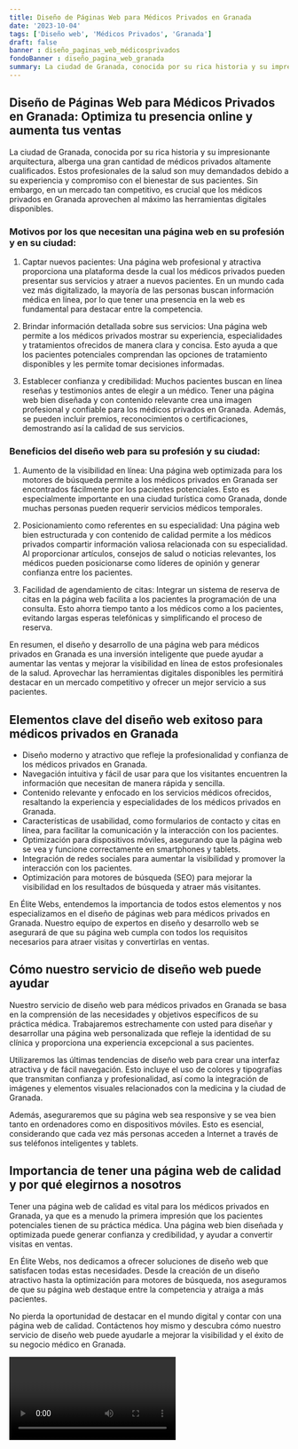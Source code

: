 ```yaml
---
title: Diseño de Páginas Web para Médicos Privados en Granada
date: '2023-10-04'
tags: ['Diseño web', 'Médicos Privados', 'Granada']
draft: false
banner : diseño_paginas_web_médicosprivados
fondoBanner : diseño_pagina_web_granada
summary: La ciudad de Granada, conocida por su rica historia y su impresionante arquitectura, alberga una gran cantidad de médicos privados altamente cualificados. Estos profesionales de la salud son muy demandados debido a su experiencia y compromiso con el bienestar de sus pacientes. Sin embargo, en un mercado tan competitivo, es crucial que los médicos privados en Granada aprovechen al máximo las herramientas digitales disponibles.
---
```


## Diseño de Páginas Web para Médicos Privados en Granada: Optimiza tu presencia online y aumenta tus ventas

La ciudad de Granada, conocida por su rica historia y su impresionante arquitectura, alberga una gran cantidad de médicos privados altamente cualificados. Estos profesionales de la salud son muy demandados debido a su experiencia y compromiso con el bienestar de sus pacientes. Sin embargo, en un mercado tan competitivo, es crucial que los médicos privados en Granada aprovechen al máximo las herramientas digitales disponibles.

### Motivos por los que necesitan una página web en su profesión y en su ciudad:
1. Captar nuevos pacientes: Una página web profesional y atractiva proporciona una plataforma desde la cual los médicos privados pueden presentar sus servicios y atraer a nuevos pacientes. En un mundo cada vez más digitalizado, la mayoría de las personas buscan información médica en línea, por lo que tener una presencia en la web es fundamental para destacar entre la competencia.

2. Brindar información detallada sobre sus servicios: Una página web permite a los médicos privados mostrar su experiencia, especialidades y tratamientos ofrecidos de manera clara y concisa. Esto ayuda a que los pacientes potenciales comprendan las opciones de tratamiento disponibles y les permite tomar decisiones informadas.

3. Establecer confianza y credibilidad: Muchos pacientes buscan en línea reseñas y testimonios antes de elegir a un médico. Tener una página web bien diseñada y con contenido relevante crea una imagen profesional y confiable para los médicos privados en Granada. Además, se pueden incluir premios, reconocimientos o certificaciones, demostrando así la calidad de sus servicios.

### Beneficios del diseño web para su profesión y su ciudad:
1. Aumento de la visibilidad en línea: Una página web optimizada para los motores de búsqueda permite a los médicos privados en Granada ser encontrados fácilmente por los pacientes potenciales. Esto es especialmente importante en una ciudad turística como Granada, donde muchas personas pueden requerir servicios médicos temporales.

2. Posicionamiento como referentes en su especialidad: Una página web bien estructurada y con contenido de calidad permite a los médicos privados compartir información valiosa relacionada con su especialidad. Al proporcionar artículos, consejos de salud o noticias relevantes, los médicos pueden posicionarse como líderes de opinión y generar confianza entre los pacientes.

3. Facilidad de agendamiento de citas: Integrar un sistema de reserva de citas en la página web facilita a los pacientes la programación de una consulta. Esto ahorra tiempo tanto a los médicos como a los pacientes, evitando largas esperas telefónicas y simplificando el proceso de reserva.

En resumen, el diseño y desarrollo de una página web para médicos privados en Granada es una inversión inteligente que puede ayudar a aumentar las ventas y mejorar la visibilidad en línea de estos profesionales de la salud. Aprovechar las herramientas digitales disponibles les permitirá destacar en un mercado competitivo y ofrecer un mejor servicio a sus pacientes.

<GifSeo />

<Cta />

## Elementos clave del diseño web exitoso para médicos privados en Granada

- Diseño moderno y atractivo que refleje la profesionalidad y confianza de los médicos privados en Granada.
- Navegación intuitiva y fácil de usar para que los visitantes encuentren la información que necesitan de manera rápida y sencilla.
- Contenido relevante y enfocado en los servicios médicos ofrecidos, resaltando la experiencia y especialidades de los médicos privados en Granada.
- Características de usabilidad, como formularios de contacto y citas en línea, para facilitar la comunicación y la interacción con los pacientes.
- Optimización para dispositivos móviles, asegurando que la página web se vea y funcione correctamente en smartphones y tablets.
- Integración de redes sociales para aumentar la visibilidad y promover la interacción con los pacientes.
- Optimización para motores de búsqueda (SEO) para mejorar la visibilidad en los resultados de búsqueda y atraer más visitantes.

En Élite Webs, entendemos la importancia de todos estos elementos y nos especializamos en el diseño de páginas web para médicos privados en Granada. Nuestro equipo de expertos en diseño y desarrollo web se asegurará de que su página web cumpla con todos los requisitos necesarios para atraer visitas y convertirlas en ventas.

## Cómo nuestro servicio de diseño web puede ayudar

Nuestro servicio de diseño web para médicos privados en Granada se basa en la comprensión de las necesidades y objetivos específicos de su práctica médica. Trabajaremos estrechamente con usted para diseñar y desarrollar una página web personalizada que refleje la identidad de su clínica y proporciona una experiencia excepcional a sus pacientes.

Utilizaremos las últimas tendencias de diseño web para crear una interfaz atractiva y de fácil navegación. Esto incluye el uso de colores y tipografías que transmitan confianza y profesionalidad, así como la integración de imágenes y elementos visuales relacionados con la medicina y la ciudad de Granada.

Además, aseguraremos que su página web sea responsive y se vea bien tanto en ordenadores como en dispositivos móviles. Esto es esencial, considerando que cada vez más personas acceden a Internet a través de sus teléfonos inteligentes y tablets.

## Importancia de tener una página web de calidad y por qué elegirnos a nosotros

Tener una página web de calidad es vital para los médicos privados en Granada, ya que es a menudo la primera impresión que los pacientes potenciales tienen de su práctica médica. Una página web bien diseñada y optimizada puede generar confianza y credibilidad, y ayudar a convertir visitas en ventas.

En Élite Webs, nos dedicamos a ofrecer soluciones de diseño web que satisfacen todas estas necesidades. Desde la creación de un diseño atractivo hasta la optimización para motores de búsqueda, nos aseguramos de que su página web destaque entre la competencia y atraiga a más pacientes.

No pierda la oportunidad de destacar en el mundo digital y contar con una página web de calidad. Contáctenos hoy mismo y descubra cómo nuestro servicio de diseño web puede ayudarle a mejorar la visibilidad y el éxito de su negocio médico en Granada.

<Video />

<CtaBot job='Médicos Privados' city='Granada'/>

<Gmaps query='Granada+españa+maps' />